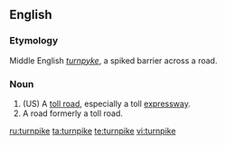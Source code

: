 ==English==

===Etymology===
Middle English ''[[turnpyke]]'', a spiked barrier across a road.

===Noun===
{{en-noun}}

# (US) A [[toll road]], especially a toll [[expressway]].
# A road formerly a toll road.

[[ru:turnpike]]
[[ta:turnpike]]
[[te:turnpike]]
[[vi:turnpike]]